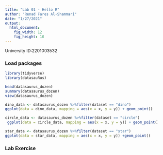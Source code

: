 ```yaml
---
title: "Lab 01 - Hello R"
author: "Renad Fares Al-Shammari"
date: "1/27/2021"
output: 
  html_document: 
    fig_width: 12
    fig_height: 10
---
```


University ID:2201003532 

### Load packages

```r
library(tidyverse) 
library(datasauRus)

```
```r
head(datasaurus_dozen)
summary(datasaurus_dozen)
view(datasaurus_dozen)
```
```r
dino_data <- datasaurus_dozen %>%filter(dataset == "dino")
ggplot(data = dino_data, mapping = aes(x = x, y = y)) + geom_point()

```

```r
circle_data <- datasaurus_dozen %>%filter(dataset == "circle")
 ggplot(data = circle_data, mapping = aes(x = x, y = y)) + geom_point()
```

```r
star_data <- datasaurus_dozen %>%filter(dataset == "star")
ggplot(data = star_data, mapping = aes(x = x, y = y)) +geom_point()

```

### Lab Exercise
